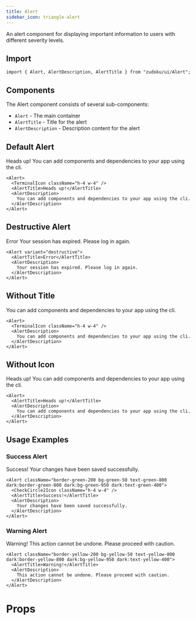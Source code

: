 ```yaml
---
title: Alert
sidebar_icon: triangle-alert
---
```



An alert component for displaying important information to users with different
severity levels.

## Import

```tsx
import { Alert, AlertDescription, AlertTitle } from "zudoku/ui/Alert";
```

## Components

The Alert component consists of several sub-components:

- `Alert` - The main container
- `AlertTitle` - Title for the alert
- `AlertDescription` - Description content for the alert

## Default Alert

<Alert className="not-prose">
  <TerminalIcon className="h-4 w-4" />
  <AlertTitle>Heads up!</AlertTitle>
  <AlertDescription>
    You can add components and dependencies to your app using the cli.
  </AlertDescription>
</Alert>

```tsx title="Alert"
<Alert>
  <TerminalIcon className="h-4 w-4" />
  <AlertTitle>Heads up!</AlertTitle>
  <AlertDescription>
    You can add components and dependencies to your app using the cli.
  </AlertDescription>
</Alert>
```

## Destructive Alert

<Alert variant="destructive">
  <AlertTitle>Error</AlertTitle>
  <AlertDescription>
    Your session has expired. Please log in again.
  </AlertDescription>
</Alert>

```tsx
<Alert variant="destructive">
  <AlertTitle>Error</AlertTitle>
  <AlertDescription>
    Your session has expired. Please log in again.
  </AlertDescription>
</Alert>
```

## Without Title

<Alert>
  <TerminalIcon className="h-4 w-4" />
  <AlertDescription>
    You can add components and dependencies to your app using the cli.
  </AlertDescription>
</Alert>

```tsx
<Alert>
  <TerminalIcon className="h-4 w-4" />
  <AlertDescription>
    You can add components and dependencies to your app using the cli.
  </AlertDescription>
</Alert>
```

## Without Icon

<Alert>
  <AlertTitle>Heads up!</AlertTitle>
  <AlertDescription>
    You can add components and dependencies to your app using the cli.
  </AlertDescription>
</Alert>

```tsx
<Alert>
  <AlertTitle>Heads up!</AlertTitle>
  <AlertDescription>
    You can add components and dependencies to your app using the cli.
  </AlertDescription>
</Alert>
```

## Usage Examples

### Success Alert

<Alert className="border-green-200 bg-green-50 text-green-800 dark:border-green-800 dark:bg-green-950 dark:text-green-400">
  <CheckCircle2Icon className="h-4 w-4" />
  <AlertTitle>Success!</AlertTitle>
  <AlertDescription>
    Your changes have been saved successfully.
  </AlertDescription>
</Alert>

```tsx
<Alert className="border-green-200 bg-green-50 text-green-800 dark:border-green-800 dark:bg-green-950 dark:text-green-400">
  <CheckCircle2Icon className="h-4 w-4" />
  <AlertTitle>Success!</AlertTitle>
  <AlertDescription>
    Your changes have been saved successfully.
  </AlertDescription>
</Alert>
```

### Warning Alert

<Alert className="border-yellow-200 bg-yellow-50 text-yellow-800 dark:border-yellow-800 dark:bg-yellow-950 dark:text-yellow-400">
  <AlertTitle>Warning!</AlertTitle>
  <AlertDescription>
    This action cannot be undone. Please proceed with caution.
  </AlertDescription>
</Alert>

```tsx
<Alert className="border-yellow-200 bg-yellow-50 text-yellow-800 dark:border-yellow-800 dark:bg-yellow-950 dark:text-yellow-400">
  <AlertTitle>Warning!</AlertTitle>
  <AlertDescription>
    This action cannot be undone. Please proceed with caution.
  </AlertDescription>
</Alert>
```

# Props

<ReactComponentDoc component={Alert} />
